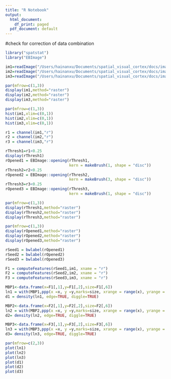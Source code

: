 ```yaml
---
title: "R Notebook"
output:
  html_document:
    df_print: paged
  pdf_document: default
---
```

#check for correction of data combination 

```R
library("spatstat")
library("EBImage")
```

```R
im1=readImage("/Users/hainanxu/Documents/spatial_visual_cortex/docs/image_processing/29.png")#29
im2=readImage("/Users/hainanxu/Documents/spatial_visual_cortex/docs/image_processing/79.png")
im3=readImage("/Users/hainanxu/Documents/spatial_visual_cortex/docs/image_processing/129.png")

par(mfrow=c(1,3))
display(im1,method="raster")
display(im2,method="raster")
display(im3,method="raster")
```

```R
par(mfrow=c(1,3))
hist(im1,xlim=c(0,1))
hist(im2,xlim=c(0,1))
hist(im3,xlim=c(0,1))

r1 = channel(im1,"r")
r2 = channel(im2,"r")
r3 = channel(im3,"r")

```

```R

rThresh1=r1<0.25
display(rThresh1)
rOpened1 = EBImage::opening(rThresh1,
                            kern = makeBrush(1, shape = "disc"))
rThresh2=r2<0.25
rOpened2 = EBImage::opening(rThresh2,
                            kern = makeBrush(3, shape = "disc"))
rThresh3=r3<0.25
rOpened3 = EBImage::opening(rThresh3,
                            kern = makeBrush(1, shape = "disc"))

par(mfrow=c(1,3))
display(rThresh1,method="raster")
display(rThresh2,method="raster")
display(rThresh3,method="raster")

par(mfrow=c(1,3))
display(rOpened1,method="raster")
display(rOpened2,method="raster")
display(rOpened3,method="raster")
```

```R
rSeed1 = bwlabel(rOpened1)
rSeed2 = bwlabel(rOpened2)
rSeed3 = bwlabel(rOpened3)

F1 = computeFeatures(rSeed1,im1, xname = "r")
F2 = computeFeatures(rSeed2,im2, xname = "r")
F3 = computeFeatures(rSeed3,im3, xname = "r")
```

```R
MBP1<-data.frame(x=F1[,1],y=F1[,2],size=F1[,6])
ln1 = with(MBP1,ppp(x =x, y =y,marks=size, xrange = range(x), yrange = range(y)))
d1 = density(ln1, edge=TRUE, diggle=TRUE)

MBP2<-data.frame(x=F2[,1],y=F2[,2],size=F2[,6])
ln2 = with(MBP2,ppp(x =x, y =y,marks=size, xrange = range(x), yrange = range(y)))
d2= density(ln2, edge=TRUE, diggle=TRUE)

MBP3<-data.frame(x=F3[,1],y=F3[,2],size=F3[,6])
ln3 = with(MBP3,ppp(x =x, y =y,marks=size, xrange = range(x), yrange = range(y)))
d3= density(ln3, edge=TRUE, diggle=TRUE)

par(mfrow=c(2,3))
plot(ln1)
plot(ln2)
plot(ln3)
plot(d1)
plot(d2)
plot(d3)


```